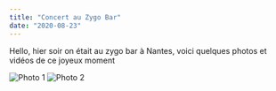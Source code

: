 ```yaml
---
title: "Concert au Zygo Bar"
date: "2020-08-23"
---
```


Hello, hier soir on était au zygo bar à Nantes, voici quelques photos et vidéos de ce joyeux moment

![Photo 1](./concert-zygobar1.jpg)
![Photo 2](./concert-zygobar2.jpg)